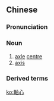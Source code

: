 ==Chinese==
{{zh-forms|s=轴心}}

===Pronunciation===
{{zh-pron
|m=zhóuxīn
|c=zuk6 sam1
|cat=n
}}

===Noun===
{{zh-noun}}

# [[axle]] [[centre]]
# [[axis]]

===Derived terms===
{{zh-der|軸心國}}

[[ko:軸心]]